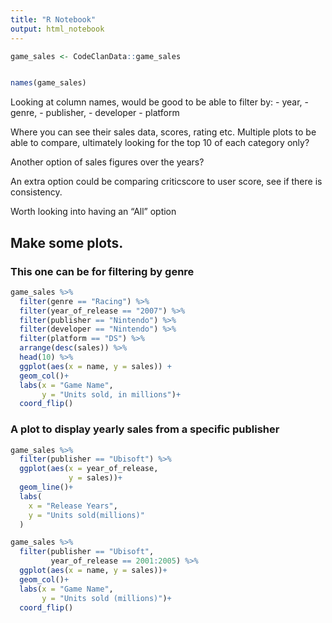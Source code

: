 ```yaml
---
title: "R Notebook"
output: html_notebook
---
```


```r

game_sales <- CodeClanData::game_sales


names(game_sales)

```
Looking at column names, would be good to be able to filter by:
  - year, 
  - genre, 
  - publisher, 
  - developer
  - platform
  
Where you can see their sales data, scores, rating etc. 
Multiple plots to be able to compare, ultimately looking for the top 10 
of each category only? 

Another option of sales figures over the years?

An extra option could be comparing criticscore to user score, see if there is
consistency. 

Worth looking into having an "All" option

## Make some plots. 

### This one can be for filtering by genre
```r
game_sales %>% 
  filter(genre == "Racing") %>% 
  filter(year_of_release == "2007") %>% 
  filter(publisher == "Nintendo") %>% 
  filter(developer == "Nintendo") %>% 
  filter(platform == "DS") %>% 
  arrange(desc(sales)) %>% 
  head(10) %>% 
  ggplot(aes(x = name, y = sales)) +
  geom_col()+
  labs(x = "Game Name",
       y = "Units sold, in millions")+
  coord_flip()


```


### A plot to display yearly sales from a specific publisher

```r
game_sales %>% 
  filter(publisher == "Ubisoft") %>% 
  ggplot(aes(x = year_of_release,
             y = sales))+
  geom_line()+
  labs(
    x = "Release Years",
    y = "Units sold(millions)"
  )

game_sales %>% 
  filter(publisher == "Ubisoft",
         year_of_release == 2001:2005) %>% 
  ggplot(aes(x = name, y = sales))+
  geom_col()+
  labs(x = "Game Name",
       y = "Units sold (millions)")+
  coord_flip()
  
  



```

